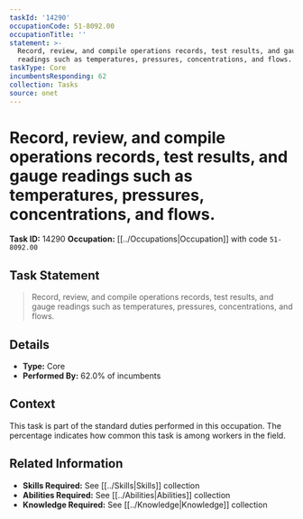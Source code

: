 ```yaml
---
taskId: '14290'
occupationCode: 51-8092.00
occupationTitle: ''
statement: >-
  Record, review, and compile operations records, test results, and gauge
  readings such as temperatures, pressures, concentrations, and flows.
taskType: Core
incumbentsResponding: 62
collection: Tasks
source: onet
---
```

# Record, review, and compile operations records, test results, and gauge readings such as temperatures, pressures, concentrations, and flows.

**Task ID:** 14290
**Occupation:** [[../Occupations|Occupation]] with code `51-8092.00`

## Task Statement

> Record, review, and compile operations records, test results, and gauge readings such as temperatures, pressures, concentrations, and flows.

## Details

- **Type:** Core
- **Performed By:** 62.0% of incumbents

## Context

This task is part of the standard duties performed in this occupation. The percentage indicates how common this task is among workers in the field.

## Related Information

- **Skills Required:** See [[../Skills|Skills]] collection
- **Abilities Required:** See [[../Abilities|Abilities]] collection
- **Knowledge Required:** See [[../Knowledge|Knowledge]] collection
